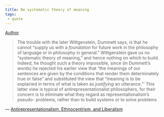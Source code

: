 ```yaml
---
title: No systematic theory of meaning
tags:
 - quote
---
```


[Author](/docs/phil/people/Richard Rorty.html)


> The trouble with the later Wittgenstein, Dummett says, is that he cannot "supply us with a *foundation* for future work in the philosophy of language or in philosophy in general." Wittgenstein gave us no "systematic theory of meaning," and hence nothing on which to build. Indeed, he thought such a theory impossible, since (in Dummett's words) he rejected his earlier view that "the meanings of our sentences are given by the conditions that render them determinately true or false" and substituted the view that "meaning is to be explained in terms of what is taken as *justifying* an utterance."' This latter view is typical of antirepresentationalist philosophers, for their concern is to eliminate what they regard as representationalism's pseudo- problems, rather than to build systems or to solve problems

— [Antirepresentationalism, Ethnocentrism, and Liberalism](/docs/phil/works/Antirepresentationalism, Ethnocentrism, and Liberalism.html)